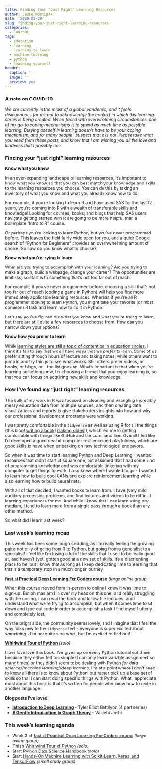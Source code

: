 ```yaml
---
title: Finding Your "Just Right" Learning Resources
author: Jesse Mostipak
date: '2020-03-29'
slug: finding-your-just-right-learning-resources
categories:
  - learnML
tags:
  - education
  - learning
  - learning to learn
  - machine learning
  - python
  - teaching yourself
header:
  caption: ''
  image: ''
  preview: yes
---
```


### A note on COVID-19
_We are currently in the midst of a global pandemic, and it feels disingenuous for me not to acknowledge the context in which this learning series is being created. 
When faced with overwhelming circumstances, one of my go-to coping mechanisms is to spend as much time as possible learning.
Burying oneself in learning doesn't have to be your coping mechanism, and for many people I suspect that it is not.
Please take what you need from these posts, and know that I am wishing you all the love and kindness that I possibly can._

### Finding your "just right" learning resources

**Know what you know**

In an ever-expanding landscape of learning resources, it's important to know what you know so that you can best match your knowledge and skills to the learning resources you choose. 
You can do this by taking an inventory of what you know and what you already know how to do.

For example, if you're looking to learn R and have used SAS for the last 12 years, you're coming into R with a wealth of transferable skills and knowledge!
Looking for courses, books, and blogs that help SAS users navigate getting started with R are going to be more helpful than a boilerplate "Intro to R" course.

Or perhaps you're looking to learn Python, but you've never programmed before.
This leaves the field fairly wide open for you, and a quick Google search of "Python for Beginners" provides an overhwhelming amount of choice.
So how do you know what to choose?

**Know what you're trying to learn**

What are you trying to accomplish with your learning?
Are you trying to make a graph, build a webpage, change your career?
The opportunities are limitless, so start with something that's not too far out of reach.

For example, if you've never programmed before, choosing a skill that's not too far out of reach (coding a game in Python) will help you find more immediately applicable learning resources.
Whereas if you're an R programmer looking to learn Python, you might take your favorite (or most common) R task and learn how to do it in Python.

Let's say you've figured out what you know and what you're trying to learn, but there are still quite a few resources to choose from.
How can you narrow down your options?

**Know how you prefer to learn**

While <a href="https://en.wikipedia.org/wiki/Learning_styles" target="_blank">learning styles are still a topic of contention in education circles</a>, I think it's fair to say that we all have ways that we _prefer_ to learn. 
Some of us prefer sitting through hours of lecture and taking notes, while others want to jump in and try things to see what works. 
Still others prefer videos, or books, or blogs, or... the list goes on.
What's important is that when you're learning something new, try choosing a format that you enjoy learning in, so that you can focus on acquiring new skills and knowledge.

### How I've found my "just right" learning resources
The bulk of my work in R was focused on cleaning and wrangling incredibly messy education data from multiple sources, and then creating data visualizations and reports to give stakeholders insights into how and why our professional development programs were working.

I was pretty comfortable in the `tidyverse` as well as using R for all the things (this blog! <a href="https://datascienceineducation.com/" target="_blank">writing a book</a>! <a href="https://github.com/yihui/xaringan" target="_blank">making slides</a>!), which led me to getting comfortable with things like GitHub and the command line. 
Overall I felt like I'd developed a good deal of computer resilience and playfulness, which are good skills to have when embarking on new technological endeavors.

So when it was time to start learning Python and Deep Learning, I wanted resources that didn't start at square one, but assumed that I had some kind of programming knowledge and was comfortable tinkering with my computer to get things to work.
I also knew where I wanted to go - I wanted to learn how to build cool GANs and explore reinforcement learning while also learning how to build neural nets.

With all of that decided, I wanted books to learn from. 
I have (very mild) auditory processing problems, and find lectures and videos to be difficult learning experiences for me.
And while I know that I can learn using _any_ medium, I tend to learn more from a single pass through a book than any other method.

So what did I learn last week?

### Last week's learning recap
This week has been some rough sledding, as I'm really feeling the growing pains not only of going from R to Python, but going from a generalist to a specialist! 
I feel like I'm losing a lot of the skills that I used to be really good at, and haven't (yet) gotten good at a _new_ set of skills.
It's a disorienting place to be, but I know that as long as I keep dedicating time to learning that this is a temporary stop in a much longer journey.

<a href="https://course.fast.ai/" target="_blank">**fast.ai Practical Deep Learning For Coders course**</a> _(large online group)_  

When this course moved from in-person to online I knew it was time to sign-up. But oh man am I in over my head on this one, and really struggling with the coding. 
I can read the book and follow the lectures, and I understand what we're trying to accomplish, but when it comes time to sit down and type out code in order to accomplish a task I find myself utterly and completely lost.

On the bright side, the community seems lovely, and I imagine that I feel the way folks new to the `tidyverse` feel - everyone is super excited about _something_ - I'm not quite sure what, but I'm excited to find out! 

<a href="https://jakevdp.github.io/WhirlwindTourOfPython/" target="_blank">**Whirlwind Tour of Python**</a> _(solo)_  

I love love love this book.
I've given up on every Python tutorial out there because they either felt too simple (I can only learn variable assignment so many times) or they didn't seem to be dealing with Python _for data science//machine learning//deep learning_.
I'm at a point where I don't need to know all there is to know about Python, but rather pick up a base set of skills so that I can start doing specific things with Python.
What I appreciate most about this book is that it's written for people who know how to code in another language.  

**Blog posts I've loved**

- <a href="https://medium.com/tebs-lab/introduction-to-deep-learning-a46e92cb0022" target="_blank">**Introduction to Deep Learning**</a> - Tyler Elliot Bettilyon
 (4 part series)
- <a href="https://medium.com/basecs/a-gentle-introduction-to-graph-theory-77969829ead8" target="_blank">**A Gentle Introduction to Graph Theory**</a> - Vaidehi Joshi

### This week's learning agenda

- Week 3 of <a href="https://course.fast.ai/" target="_blank">fast.ai Practical Deep Learning For Coders course</a> _(large online group)_
- Finish <a href="https://jakevdp.github.io/WhirlwindTourOfPython/" target="_blank">Whirlwind Tour of Python</a> _(solo)_
- Start <a href="https://jakevdp.github.io/PythonDataScienceHandbook/" target="_blank">Python Data Science Handbook</a> _(solo)_
- Start <a href="https://www.oreilly.com/library/view/hands-on-machine-learning/9781492032632/" target="_blank">Hands-On Machine Learning with Scikit-Learn, Keras, and TensorFlow</a> _(small study group)_